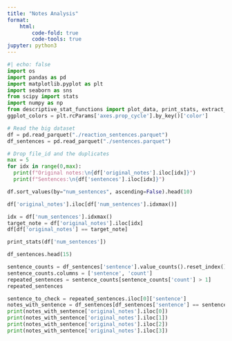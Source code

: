 ```yaml
---
title: "Notes Analysis"
format: 
    html:
        code-fold: true
        code-tools: true
jupyter: python3
---
```


```python
#| echo: false
import os
import pandas as pd
import matplotlib.pyplot as plt
import seaborn as sns
from scipy import stats
import numpy as np
from descriptive_stat_functions import plot_data, print_stats, extract_references
ggplot_colors = plt.rcParams['axes.prop_cycle'].by_key()['color']
```

```python
# Read the big dataset 
df = pd.read_parquet("./reaction_sentences.parquet")
df_sentences = pd.read_parquet("./sentences.parquet")

# Drop file_id and the duplicates
max = 5
for idx in range(0,max):
  print(f"Original notes:\n{df['original_notes'].iloc[idx]}")
  print(f"Sentences:\n{df['sentences'].iloc[idx]}")
```

```python
df.sort_values(by="num_sentences", ascending=False).head(10)
```

```python
df['original_notes'].iloc[df['num_sentences'].idxmax()]
```

```python
idx = df['num_sentences'].idxmax()
target_note = df['original_notes'].iloc[idx]
df[df['original_notes'] == target_note]
```

```python
print_stats(df['num_sentences'])
```

```python
df_sentences.head(15)
```

```python
sentence_counts = df_sentences['sentence'].value_counts().reset_index()
sentence_counts.columns = ['sentence', 'count']
repeated_sentences = sentence_counts[sentence_counts['count'] > 1]
repeated_sentences
```

```python
sentence_to_check = repeated_sentences.iloc[0]['sentence']
notes_with_sentence = df_sentences[df_sentences['sentence'] == sentence_to_check]
print(notes_with_sentence['original_notes'].iloc[0])
print(notes_with_sentence['original_notes'].iloc[1])
print(notes_with_sentence['original_notes'].iloc[2])
print(notes_with_sentence['original_notes'].iloc[3])
```

```python

```
